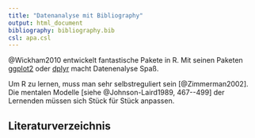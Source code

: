 ```yaml
---
title: "Datenanalyse mit Bibliography"
output: html_document
bibliography: bibliography.bib
csl: apa.csl
---
```


@Wickham2010 entwickelt fantastische Pakete in R. Mit seinen Paketen [ggplot2](http://ggplot2.org/) oder [dplyr](https://cran.rstudio.com/web/packages/dplyr/vignettes/introduction.html) macht Datenenalyse Spaß.

Um R zu lernen, muss man sehr selbstreguliert sein [@Zimmerman2002]. Die mentalen Modelle [siehe @Johnson-Laird1989, 467--499] der Lernenden müssen sich Stück für Stück anpassen.

## Literaturverzeichnis
